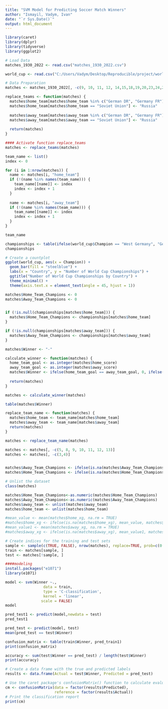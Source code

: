 ```yaml
---
title: "SVM Model for Predicting Soccer Match Winners"
author: "Ismayil, Vadym, Ivan"
date: "`r Sys.Date()`"
output: html_document
---
```




```r

library(caret)
library(dplyr)
library(tidyverse)
library(ggplot2)
```


```r
# Load Data
matches_1930_2022 <- read.csv("matches_1930_2022.csv")
```


```r
world_cup <- read.csv("C:/Users/Vadym/Desktop/Reproducible/project/world_cup.csv")
```


```r
# Data Preparation
matches <- matches_1930_2022[, -c(9, 10, 11, 12, 14,15,18,19,20,23,24,25,26,27,28,29,30,31,32,33,34,35,36,37,38,39,40,41,42,43,44,45)]
```


```r
replace_teams <- function(matches) {
  matches$home_team[matches$home_team %in% c("German DR", "Germany FR")] <- "Germany"
  matches$home_team[matches$home_team == "Soviet Union"] <- "Russia"
  
  matches$away_team[matches$away_team %in% c("German DR", "Germany FR")] <- "Germany"
  matches$away_team[matches$away_team == "Soviet Union"] <- "Russia"
  
  return(matches)
}

#### Activate function replace_teams
matches <- replace_teams(matches)
```


```r
team_name <- list()
index <- 0

for (i in 1:nrow(matches)) {
  name <- matches[i, "home_team"]
  if (!(name %in% names(team_name))) {
    team_name[[name]] <- index
    index <- index + 1
  }
  
  name <- matches[i, "away_team"]
  if (!(name %in% names(team_name))) {
    team_name[[name]] <- index
    index <- index + 1
  }
}

team_name
```



```r
championships <- table(ifelse(world_cup$Champion == "West Germany", "Germany", world_cup$Champion))
championships
```



```r
# Create a countplot
ggplot(world_cup, aes(x = Champion)) +
  geom_bar(fill = "steelblue") +
  labs(x = "Country", y = "Number of World Cup Championships") +
  ggtitle("Number of World Cup Championships by Country") +
  theme_minimal() +
  theme(axis.text.x = element_text(angle = 45, hjust = 1))
```




```r
matches$Home_Team_Champions <- 0
matches$Away_Team_Champions <- 0


if (!is.null(championships[matches$home_team])) {
  matches$Home_Team_Champions <- championships[matches$home_team]
}

if (!is.null(championships[matches$away_team])) {
  matches$Away_Team_Champions <- championships[matches$away_team]
}

```


```r
matches$Winner <- "-"

calculate_winner <- function(matches) {
  home_team_goal <- as.integer(matches$home_score)
  away_team_goal <- as.integer(matches$away_score)
  matches$Winner <- ifelse(home_team_goal == away_team_goal, 0, ifelse(home_team_goal > away_team_goal, 1, 2))
  
  return(matches)
}

matches <- calculate_winner(matches)

table(matches$Winner)
```


```r
replace_team_name <- function(matches) {
  matches$home_team <- team_name[matches$home_team]
  matches$away_team <- team_name[matches$away_team]
  return(matches)
}

matches <- replace_team_name(matches)
```


```r
matches <- matches[, -c(5, 8, 9, 10, 11, 12, 13)]
matches <- matches[, -c(3,4)]


matches$Away_Team_Champions <- ifelse(is.na(matches$Away_Team_Champions), 0, matches$Away_Team_Champions)
matches$Home_Team_Champions <- ifelse(is.na(matches$Home_Team_Champions), 0, matches$Home_Team_Champions)

```

```r
# Unlist the dataset
class(matches)

matches$Home_Team_Champions<-as.numeric(matches$Home_Team_Champions)
matches$Away_Team_Champions<-as.numeric(matches$Away_Team_Champions)
matches$away_team <- unlist(matches$away_team)
matches$home_team <- unlist(matches$home_team)

#mean_value <- mean(matches$home_xg, na.rm = TRUE)
#matches$home_xg <- ifelse(is.na(matches$home_xg), mean_value, matches$home_xg)
#mean_value1 <- mean(matches$away_xg, na.rm = TRUE)
#matches$away_xg <- ifelse(is.na(matches$away_xg), mean_value1, matches$away_xg)
```

```r
# Create indices for the training and test sets
sample <- sample(c(TRUE, FALSE), nrow(matches), replace=TRUE, prob=c(0.7,0.3))
train <- matches[sample, ]
test <- matches[!sample, ]  
```

```r
####modeling 
install.packages("e1071")
library(e1071)

model <- svm(Winner ~.,
                 data = train,
                 type = 'C-classification',
                 kernel = 'linear',
                scale = FALSE)
model
```



```r
pred_test1 <- predict(model,newdata = test)
pred_test1
```

```r
pred_test <- predict(model, test)
mean(pred_test == test$Winner)
```

```r
confusion_matrix <- table(train$Winner, pred_train1)
print(confusion_matrix)
```


```r
accuracy <- sum(test$Winner == pred_test) / length(test$Winner)
print(accuracy)

```

```r
# Create a data frame with the true and predicted labels
results <- data.frame(Actual = test$Winner, Predicted = pred_test)
```


```r
# Use the caret package's confusionMatrix() function to calculate evaluation metrics
cm <- confusionMatrix(data = factor(results$Predicted),
                      reference = factor(results$Actual))
# Print the classification report
print(cm)
```

